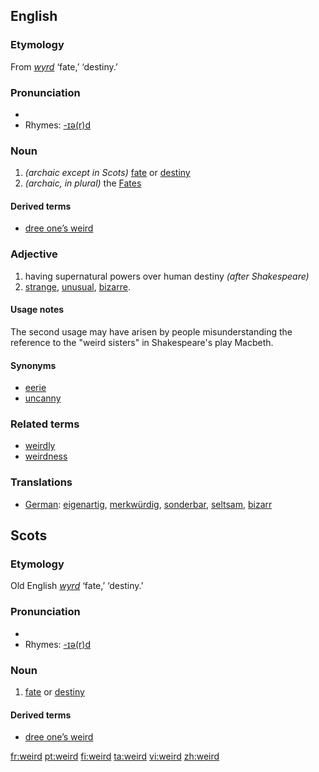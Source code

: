 ==English==

===Etymology===
From {{ang}} ''[[wyrd]]'' ‘fate,’ ‘destiny.’

===Pronunciation===
*{{IPA|/'wɪəd/}}
*Rhymes: [[Rhymes:English:-ɪə(r)d|-ɪə(r)d]]

===Noun===
{{en-noun}}

# ''(archaic except in Scots)'' [[fate]] or [[destiny]]
# ''(archaic, in plural)'' the [[Fates]]

====Derived terms====
*[[dree one’s weird]]

===Adjective===
{{en-ad2|'''weird'''|'''[[weirder]]'''|'''[[weirdest]]'''}}
# having supernatural powers over human destiny ''(after Shakespeare)''
#[[strange]], [[unusual]], [[bizarre]].

====Usage notes====
The second usage may have arisen by people misunderstanding the reference to the "weird sisters" in Shakespeare's play Macbeth.

====Synonyms====
*[[eerie]]
*[[uncanny]]

===Related terms===
*[[weirdly]]
*[[weirdness]]

===Translations===
*[[German]]: [[eigenartig]], [[merkwürdig]], [[sonderbar]], [[seltsam]], [[bizarr]]

==Scots==

===Etymology===
Old English ''[[wyrd]]'' ‘fate,’ ‘destiny.’

===Pronunciation===
*{{IPA|/'wɪəd/}}
*Rhymes: [[Rhymes:English:-ɪə(r)d|-ɪə(r)d]]

===Noun===
{{sco-noun}}

# [[fate]] or [[destiny]]

====Derived terms====
*[[dree one’s weird]]

[[fr:weird]]
[[pt:weird]]
[[fi:weird]]
[[ta:weird]]
[[vi:weird]]
[[zh:weird]]